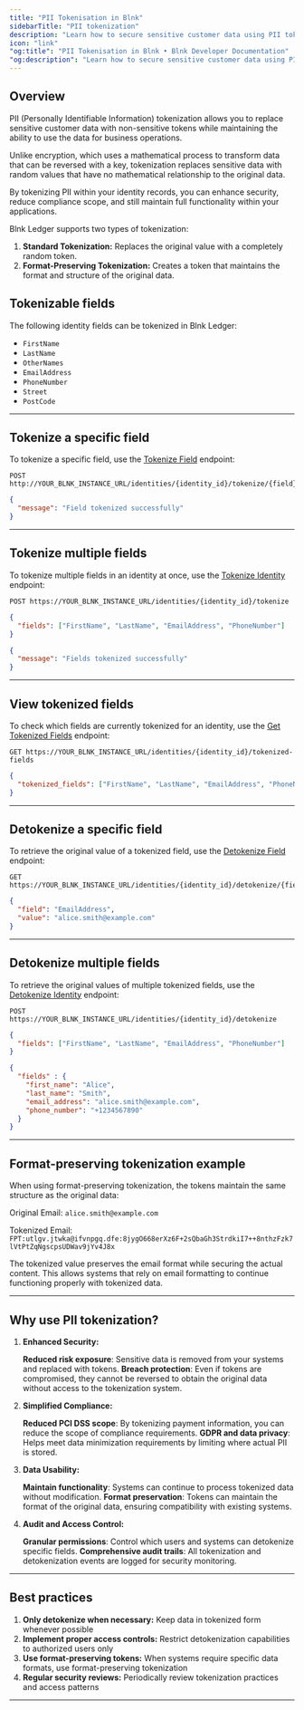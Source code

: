 ```yaml
---
title: "PII Tokenisation in Blnk"
sidebarTitle: "PII tokenization"
description: "Learn how to secure sensitive customer data using PII tokenization."
icon: "link"
"og:title": "PII Tokenisation in Blnk • Blnk Developer Documentation"
"og:description": "Learn how to secure sensitive customer data using PII tokenization."
---
```



## Overview

PII (Personally Identifiable Information) tokenization allows you to replace sensitive customer data with non-sensitive tokens while maintaining the ability to use the data for business operations. 

Unlike encryption, which uses a mathematical process to transform data that can be reversed with a key, tokenization replaces sensitive data with random values that have no mathematical relationship to the original data.

By tokenizing PII within your identity records, you can enhance security, reduce compliance scope, and still maintain full functionality within your applications.

Blnk Ledger supports two types of tokenization:

1. **Standard Tokenization:** Replaces the original value with a completely random token.
2. **Format-Preserving Tokenization:** Creates a token that maintains the format and structure of the original data.


## Tokenizable fields

The following identity fields can be tokenized in Blnk Ledger:

* `FirstName`
* `LastName`
* `OtherNames`
* `EmailAddress`
* `PhoneNumber`
* `Street`
* `PostCode`

---

## Tokenize a specific field

To tokenize a specific field, use the [Tokenize Field](/reference/tokenize-field) endpoint:

```
POST http://YOUR_BLNK_INSTANCE_URL/identities/{identity_id}/tokenize/{field}
```

```json Response
{
  "message": "Field tokenized successfully"
}
```

---

## Tokenize multiple fields

To tokenize multiple fields in an identity at once, use the [Tokenize Identity](/reference/tokenize-identity) endpoint:

```
POST https://YOUR_BLNK_INSTANCE_URL/identities/{identity_id}/tokenize
```
```json Request
{
  "fields": ["FirstName", "LastName", "EmailAddress", "PhoneNumber"]
}
```
```json Response
{
  "message": "Fields tokenized successfully"
}
```

---

## View tokenized fields

To check which fields are currently tokenized for an identity, use the [Get Tokenized Fields](/reference/get-tokenized-fields) endpoint:

```
GET https://YOUR_BLNK_INSTANCE_URL/identities/{identity_id}/tokenized-fields
```
```json Response
{
  "tokenized_fields": ["FirstName", "LastName", "EmailAddress", "PhoneNumber"]
}
```

---

## Detokenize a specific field

To retrieve the original value of a tokenized field, use the [Detokenize Field](/reference/detokenize-field) endpoint:

```
GET https://YOUR_BLNK_INSTANCE_URL/identities/{identity_id}/detokenize/{field}
```

```json Response
{
  "field": "EmailAddress",
  "value": "alice.smith@example.com"
}
```

---

## Detokenize multiple fields

To retrieve the original values of multiple tokenized fields, use the [Detokenize Identity](/reference/detokenize-identity) endpoint:

```
POST https://YOUR_BLNK_INSTANCE_URL/identities/{identity_id}/detokenize
```
```json Request
{
  "fields": ["FirstName", "LastName", "EmailAddress", "PhoneNumber"]
}
```
```json Response
{
  "fields" : {
    "first_name": "Alice",
    "last_name": "Smith",
    "email_address": "alice.smith@example.com",
    "phone_number": "+1234567890"
  }
}
```

---

## Format-preserving tokenization example
When using format-preserving tokenization, the tokens maintain the same structure as the original data:

Original Email: `alice.smith@example.com`

Tokenized Email: `FPT:utlgv.jtwka@ifvnpgq.dfe:8jygO668erXz6F+2sQbaGh3StrdkiI7++8nthzFzk7lVtPtZqNgscpsUDWav9jYv4J8x`

The tokenized value preserves the email format while securing the actual content. This allows systems that rely on email formatting to continue functioning properly with tokenized data.

---

## Why use PII tokenization?

1. **Enhanced Security:**

    **Reduced risk exposure**: Sensitive data is removed from your systems and replaced with tokens.
    **Breach protection**: Even if tokens are compromised, they cannot be reversed to obtain the original data without access to the tokenization system.

2. **Simplified Compliance:**

    **Reduced PCI DSS scope**: By tokenizing payment information, you can reduce the scope of compliance requirements.
    **GDPR and data privacy**: Helps meet data minimization requirements by limiting where actual PII is stored.

3. **Data Usability:**

    **Maintain functionality**: Systems can continue to process tokenized data without modification.
    **Format preservation**: Tokens can maintain the format of the original data, ensuring compatibility with existing systems.

4. **Audit and Access Control:**

    **Granular permissions**: Control which users and systems can detokenize specific fields.
    **Comprehensive audit trails**: All tokenization and detokenization events are logged for security monitoring.

---

## Best practices

1. **Only detokenize when necessary:** Keep data in tokenized form whenever possible
2. **Implement proper access controls:** Restrict detokenization capabilities to authorized users only
3. **Use format-preserving tokens:** When systems require specific data formats, use format-preserving tokenization
4. **Regular security reviews:** Periodically review tokenization practices and access patterns

---

<NeedHelp />